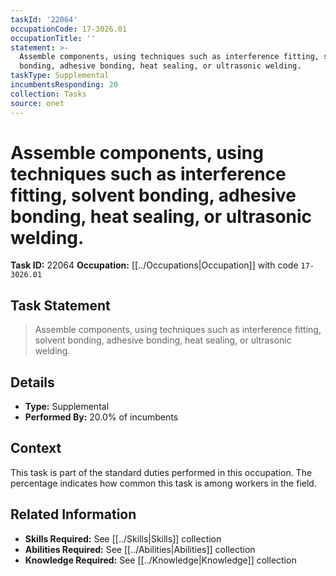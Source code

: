 ```yaml
---
taskId: '22064'
occupationCode: 17-3026.01
occupationTitle: ''
statement: >-
  Assemble components, using techniques such as interference fitting, solvent
  bonding, adhesive bonding, heat sealing, or ultrasonic welding.
taskType: Supplemental
incumbentsResponding: 20
collection: Tasks
source: onet
---
```

# Assemble components, using techniques such as interference fitting, solvent bonding, adhesive bonding, heat sealing, or ultrasonic welding.

**Task ID:** 22064
**Occupation:** [[../Occupations|Occupation]] with code `17-3026.01`

## Task Statement

> Assemble components, using techniques such as interference fitting, solvent bonding, adhesive bonding, heat sealing, or ultrasonic welding.

## Details

- **Type:** Supplemental
- **Performed By:** 20.0% of incumbents

## Context

This task is part of the standard duties performed in this occupation. The percentage indicates how common this task is among workers in the field.

## Related Information

- **Skills Required:** See [[../Skills|Skills]] collection
- **Abilities Required:** See [[../Abilities|Abilities]] collection
- **Knowledge Required:** See [[../Knowledge|Knowledge]] collection
